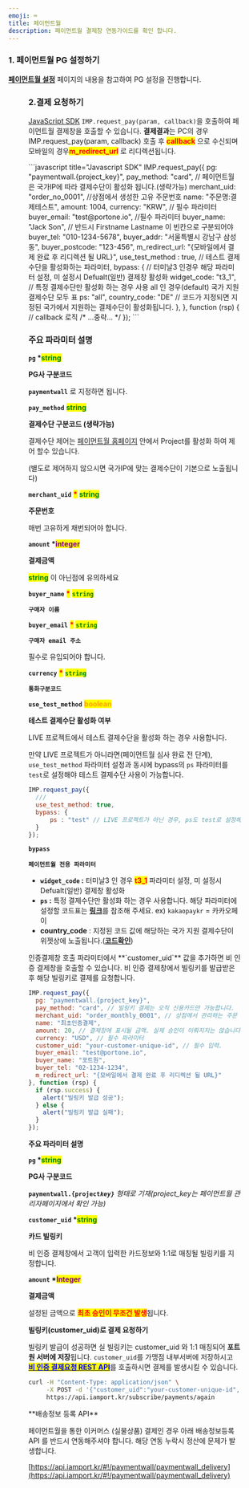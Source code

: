 ```yaml
---
emoji: ⌨
title: 페이먼트월
description: 페이먼트월 결제창 연동가이드를 확인 합니다.
---
```




### 1. 페이먼트월 PG 설정하기

[**페이먼트월 설정**](../../ready/2-pg/payment-gateway/undefined-1) 페이지의 내용을 참고하여 PG 설정을 진행합니다.

<Figure src="/gitbook-assets/ko/Paymentwall_logo_dark_latest.jpeg" />

### 2.결제 요청하기

[JavaScript SDK](../../sdk/javascript-sdk-old/readme) `IMP.request_pay(param, callback)`을 호출하여 페이먼트월 결제창을 호출할 수 있습니다.
**결제결과**는 PC의 경우 IMP.request_pay(param, callback) 호출 후 <mark style="color:red;">**callback**</mark> 으로 수신되며 모바일의 경우<mark style="color:red;">**m_redirect_url**</mark> 로 리디렉션됩니다.

<Tabs>
<Tab title="인증결제창 요청">
```javascript title="Javascript SDK"
IMP.request_pay({
  pg: "paymentwall.{project_key}",
  pay_method: "card", // 페이먼트월은 국가IP에 따라 결제수단이 활성화 됩니다.(생략가능)
  merchant_uid: "order_no_0001", //상점에서 생성한 고유 주문번호
  name: "주문명:결제테스트",
  amount: 1004,
  currency: "KRW", // 필수 파라미터
  buyer_email: "test@portone.io", //필수 파라미터 
  buyer_name: "Jack Son", // 반드시 Firstname Lastname 이 빈칸으로 구분되어야 
  buyer_tel: "010-1234-5678",
  buyer_addr: "서울특별시 강남구 삼성동",
  buyer_postcode: "123-456",
  m_redirect_url: "{모바일에서 결제 완료 후 리디렉션 될 URL}",
  use_test_method : true, // 테스트 결제 수단을 활성화하는 파라미터,
  bypass: {
    // 터미날3 인경우 해당 파라미터 설정, 미 설정시 Defualt(일반) 결제창 활성화
    widget_code: "t3_1",
    // 특정 결제수단만 활성화 하는 경우 사용 all 인 경우(default) 국가 지원 결제수단 모두 표
    ps: "all",
    country_code: "DE" // 코드가 지정되면 지정된 국가에서 지원하는 결제수단이 활성화됩니다.
  },
}, function (rsp) { // callback 로직
  /* ...중략... */
});
```

### **주요 파라미터 설명**

**`pg` \***<mark style="color:green;">**string**</mark>

**PG사 구분코드**

**`paymentwall`** 로 지정하면 됩니다.

**`pay_method`** <mark style="color:green;">**string**</mark>

**결제수단 구분코드 (생략가능)**

결제수단 제어는 [페이먼트월 홈페이지](https://api.paymentwall.com/) 안에서 Project를 활성화 하여 제어 할수 있습니다.

(별도로 제어하지 않으시면 국가IP에 맞는 결제수단이 기본으로 노출됩니다)

**`merchant_uid`** <mark style="color:red;">**\***</mark> <mark style="color:green;">**string**</mark>

**주문번호**

매번 고유하게 채번되어야 합니다.

**`amount` \***<mark style="color:purple;">**integer**</mark>

**결제금액**

<mark style="color:green;">**string**</mark> 이 아닌점에 유의하세요

**`buyer_name`** <mark style="color:red;">**\***</mark> <mark style="color:green;">**`string`**</mark>

**`구매자 이름`**

**`buyer_email`** <mark style="color:red;">**\***</mark> <mark style="color:green;">**`string`**</mark>

**`구매자 email 주소`**

필수로 유입되어야 합니다.

**`currency`** <mark style="color:red;">**\***</mark> <mark style="color:green;">**`string`**</mark>

**`통화구분코드`**

**`use_test_method`** <mark style="color:orange;">**boolean**</mark>

**테스트 결제수단 활성화 여부**

LIVE 프로젝트에서 테스트 결제수단을 활성화 하는 경우 사용합니다.

만약 LIVE 프로젝트가 아니라면(페이먼트월 심사 완료 전 단계), `use_test_method` 파라미터 설정과 동시에 bypass의 `ps` 파라미터를 `test`로 설정해야 테스트 결제수단 사용이 가능합니다.
```javascript title="Javascript SDK"
IMP.request_pay({
  ///
  use_test_method: true,
  bypass: {
      ps : "test" // LIVE 프로젝트가 아닌 경우, ps도 test로 설정해야만 테스트 결제수단이 활성화됩니다.
  }
});

```

**`bypass`**

**`페이먼트월 전용 파라미터`**

- **`widget_code` :** 터미날3 인 경우 <mark style="color:red;">**t3_1**</mark> 파라미터 설정, 미 설정시 Defualt(일반) 결제창 활성화
- **`ps` :** 특정 결제수단만 활성화 하는 경우 사용합니다. 해당 파라미터에 설정할 코드표는 [**링크**](https://docs.paymentwall.com/reference/payment-system-shortcodes)를 참조해 주세요. ex) `kakaopaykr` = 카카오페이
- **country_code** : 지정된 코드 값에 해당하는 국가 지원 결제수단이 위젯상에 노출됩니다.([**코드확인**](https://en.wikipedia.org/wiki/ISO_3166-1_alpha-2))


</Tab>

<Tab title="비 인증 결제">
인증결제창 호출 파라미터에서 **`customer_uid`** 값을 추가하면 비 인증 결제창을 호출할 수 있습니다.
비 인증 결제창에서 빌링키를 발급받은 후 해당 빌링키로 결제를 요청합니다.

```javascript title="Javascript SDK"
IMP.request_pay({
  pg: "paymentwall.{project_key}",
  pay_method: "card", // 빌링키 결제는 오직 신용카드만 가능합니다.
  merchant_uid: "order_monthly_0001", // 상점에서 관리하는 주문 번호
  name: "최초인증결제",
  amount: 20, // 결제창에 표시될 금액. 실제 승인이 이뤄지지는 않습니다.
  currency: "USD", // 필수 파라미터
  customer_uid: "your-customer-unique-id", // 필수 입력.
  buyer_email: "test@portone.io",
  buyer_name: "포트원",
  buyer_tel: "02-1234-1234",
  m_redirect_url: "{모바일에서 결제 완료 후 리디렉션 될 URL}"
}, function (rsp) {
  if (rsp.success) {
    alert("빌링키 발급 성공");
  } else {
    alert("빌링키 발급 실패");
  }
});
```

**주요 파라미터 설명**

**`pg` \***<mark style="color:green;">**string**</mark>

**PG사 구분코드**

**`paymentwall.{project`**_**`key}`** 형태로 기재(project_key는 페이먼트월 관리자페이지에서 확인 가능)_

**`customer_uid` \***<mark style="color:green;">**string**</mark>

**카드 빌링키**

비 인증 결제창에서 고객이 입력한 카드정보와 1:1로 매칭될 빌링키를 지정합니다.

**`amount` \***<mark style="color:purple;">**Integer**</mark>

**결제금액**

설정된 금액으로 <mark style="color:red;">**최초 승인이 무조건 발생**</mark>됩니다.

**빌링키(customer_uid)로 결제 요청하기**

빌링키 발급이 성공하면 실 빌링키는 customer_uid 와 1:1 매칭되어 **포트원 서버에 저장**됩니다.
`customer_uid`를 가맹점 내부서버에 저장하시고 [<mark style="color:blue;">**비 인증 결제요청 REST API**</mark>](../../api/api-4/api)를 호출하시면 결제를 발생시킬 수 있습니다.

```sh title="server-side"
curl -H "Content-Type: application/json" \
     -X POST -d '{"customer_uid":"your-customer-unique-id", "merchant_uid":"order_id_8237352", "amount":3000}' \
     https://api.iamport.kr/subscribe/payments/again
```

</Tab>
</Tabs>

<Hint style="danger">
**배송정보 등록 API**

페이먼트월을 통한 이커머스 (실물상품) 결제인 경우 아래 배송정보등록 API 를 반드시 연동해주셔야 합니다. 해당 연동 누락시 정산에 문제가 발생합니다.

[https://api.iamport.kr/#!/paymentwall/paymentwall_delivery](https://api.iamport.kr/#!/paymentwall/paymentwall_delivery)

</Hint>
